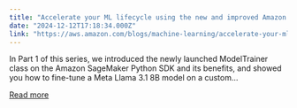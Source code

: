 ```yaml
---
title: "Accelerate your ML lifecycle using the new and improved Amazon SageMaker Python SDK – Part 2: ModelBuilder"
date: "2024-12-12T17:18:34.000Z"
link: "https://aws.amazon.com/blogs/machine-learning/accelerate-your-ml-lifecycle-using-the-new-and-improved-amazon-sagemaker-python-sdk-part-2-modelbuilder/"
---
```


In Part 1 of this series, we introduced the newly launched ModelTrainer class on the Amazon SageMaker Python SDK and its benefits, and showed you how to fine-tune a Meta Llama 3.1 8B model on a custom...

[Read more](https://aws.amazon.com/blogs/machine-learning/accelerate-your-ml-lifecycle-using-the-new-and-improved-amazon-sagemaker-python-sdk-part-2-modelbuilder/)

